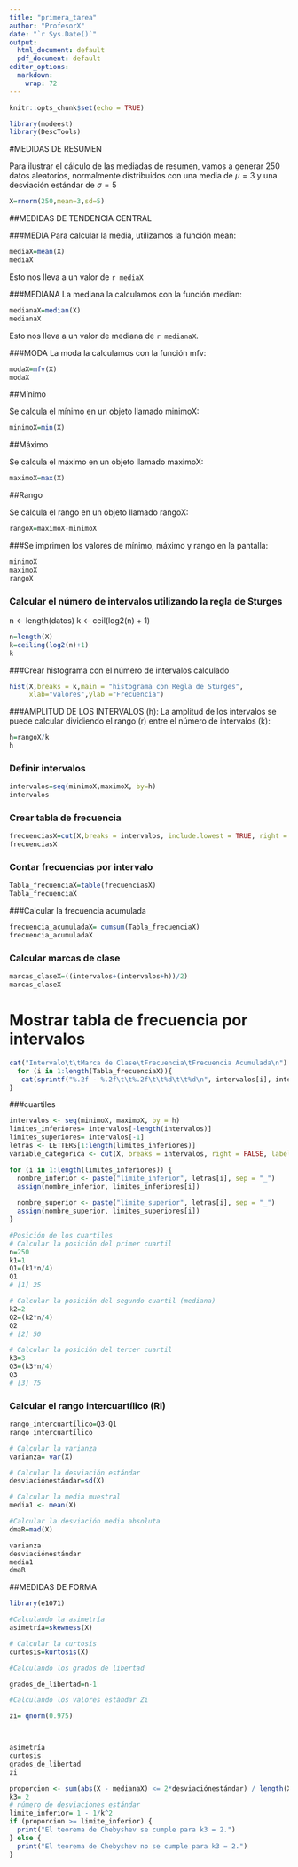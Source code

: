 ---
title: "primera_tarea"
author: "ProfesorX"
date: "`r Sys.Date()`"
output:
  html_document: default
  pdf_document: default
editor_options: 
  markdown: 
    wrap: 72
---

```{r setup, include=FALSE}
knitr::opts_chunk$set(echo = TRUE)
```

```{r warning=TRUE, include=FALSE}
library(modeest)
library(DescTools)
```

#MEDIDAS DE RESUMEN

Para ilustrar el cálculo de las mediadas de resumen, vamos a generar 250
datos aleatorios, normalmente distribuidos con una media de $\mu=3$ y
una desviación estándar de $\sigma=5$

```{r variableAleatoria}
X=rnorm(250,mean=3,sd=5)
```

##MEDIDAS DE TENDENCIA CENTRAL

###MEDIA Para calcular la media, utilizamos la función mean:

```{r media}
mediaX=mean(X)
mediaX
```

Esto nos lleva a un valor de `r mediaX`

###MEDIANA La mediana la calculamos con la función median:

```{r medianaX}
medianaX=median(X)
medianaX
```

Esto nos lleva a un valor de mediana de `r medianaX`.

###MODA La moda la calculamos con la función mfv:

```{r modaX}
modaX=mfv(X)
modaX
```

##Mínimo

Se calcula el mínimo en un objeto llamado minimoX:

```{r minimoX}
minimoX=min(X)
```

##Máximo

Se calcula el máximo en un objeto llamado maximoX:

```{r maximoX}
maximoX=max(X)
```

##Rango

Se calcula el rango en un objeto llamado rangoX:

```{r rangoX}
rangoX=maximoX-minimoX
```

###Se imprimen los valores de mínimo, máximo y rango en la pantalla:

```{r}
minimoX
maximoX
rangoX
```

### Calcular el número de intervalos utilizando la regla de Sturges

n \<- length(datos) k \<- ceil(log2(n) + 1)

```{r intervalos}
n=length(X)
k=ceiling(log2(n)+1)
k
```

###Crear histograma con el número de intervalos calculado

```{r}
hist(X,breaks = k,main = "histograma con Regla de Sturges",
     xlab="valores",ylab ="Frecuencia")
```

###AMPLITUD DE LOS INTERVALOS (h): La amplitud de los intervalos se
puede calcular dividiendo el rango (r) entre el número de intervalos
(k):

```{r}
h=rangoX/k
h
```

### Definir intervalos

```{r}
intervalos=seq(minimoX,maximoX, by=h)
intervalos
```

### Crear tabla de frecuencia

```{r}
frecuenciasX=cut(X,breaks = intervalos, include.lowest = TRUE, right = FALSE)
frecuenciasX
```

### Contar frecuencias por intervalo

```{r}
Tabla_frecuenciaX=table(frecuenciasX)
Tabla_frecuenciaX
```

###Calcular la frecuencia acumulada

```{r}
frecuencia_acumuladaX= cumsum(Tabla_frecuenciaX)
frecuencia_acumuladaX
```

### Calcular marcas de clase

```{r}
marcas_claseX=((intervalos+(intervalos+h))/2)
marcas_claseX
```

# Mostrar tabla de frecuencia por intervalos
```{r echo=FALSE}
cat("Intervalo\t\tMarca de Clase\tFrecuencia\tFrecuencia Acumulada\n")     
  for (i in 1:length(Tabla_frecuenciaX)){
   cat(sprintf("%.2f - %.2f\t\t%.2f\t\t%d\t\t%d\n", intervalos[i], intervalos[i] + h, marcas_claseX[i], Tabla_frecuenciaX[i], frecuencia_acumuladaX[i]))
}
```


###cuartiles

```{r}
intervalos <- seq(minimoX, maximoX, by = h)
limites_inferiores= intervalos[-length(intervalos)]
limites_superiores= intervalos[-1]
letras <- LETTERS[1:length(limites_inferiores)]
variable_categorica <- cut(X, breaks = intervalos, right = FALSE, labels = letras)

for (i in 1:length(limites_inferiores)) {
  nombre_inferior <- paste("limite_inferior", letras[i], sep = "_")
  assign(nombre_inferior, limites_inferiores[i])
  
  nombre_superior <- paste("limite_superior", letras[i], sep = "_")
  assign(nombre_superior, limites_superiores[i])
}
```

```{r}
#Posición de los cuartiles
# Calcular la posición del primer cuartil
n=250
k1=1
Q1=(k1*n/4)
Q1
# [1] 25

# Calcular la posición del segundo cuartil (mediana)
k2=2
Q2=(k2*n/4)
Q2
# [2] 50

# Calcular la posición del tercer cuartil
k3=3
Q3=(k3*n/4)
Q3
# [3] 75
```

### Calcular el rango intercuartílico (RI)
```{r}
rango_intercuartílico=Q3-Q1
rango_intercuartílico
```

```{r}
# Calcular la varianza
varianza= var(X)

# Calcular la desviación estándar
desviaciónestándar=sd(X)

# Calcular la media muestral
media1 <- mean(X)

#Calcular la desviación media absoluta
dmaR=mad(X)

varianza
desviaciónestándar
media1
dmaR
```

##MEDIDAS DE FORMA
```{r}
library(e1071)

```

```{r}
#Calculando la asimetría
asimetría=skewness(X)

# Calcular la curtosis
curtosis=kurtosis(X)

#Calculando los grados de libertad

grados_de_libertad=n-1

#Calculando los valores estándar Zi

zi= qnorm(0.975)



asimetría
curtosis
grados_de_libertad
zi
```

```{r}
proporcion <- sum(abs(X - medianaX) <= 2*desviaciónestándar) / length(X)
k3= 2 
# número de desviaciones estándar
limite_inferior= 1 - 1/k^2
if (proporcion >= limite_inferior) {
  print("El teorema de Chebyshev se cumple para k3 = 2.")
} else {
  print("El teorema de Chebyshev no se cumple para k3 = 2.")
}
```


